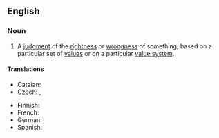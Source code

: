 ==English==
{{wikipedia}}

===Noun===
{{en-noun}}

# {{lb|en|philosophy}} A [[judgment]] of the [[rightness]] or [[wrongness]] of something, based on a particular set of [[value]]s or on a particular [[value system]].

====Translations====
{{trans-top|judgment}}
* Catalan: {{t+|ca|judici de valor|m}}
* Czech: {{t|cs|hodnotový soud|m}}, {{t|cs|hodnotící soud|m}}
{{trans-mid}}
* Finnish: {{t|fi|arvovalinta}}
* French: {{t|fr|jugement de valeur|m}}
* German: {{t|de|Werturteil|n}}
* Spanish: {{t|es|juicio de valor}}
{{trans-bottom}}
